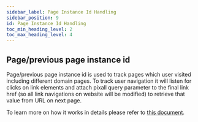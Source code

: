 ```yaml
---
sidebar_label: Page Instance Id Handling
sidebar_position: 9
id: Page Instance Id Handling
toc_min_heading_level: 2
toc_max_heading_level: 4
---
```


## Page/previous page instance id
Page/previous page instance id  is used to track pages which user visited including different domain pages.
To track user navigation it will listen for clicks on link elements and attach pixall query parameter to the final link href
(so all link navigations on website will be modified) to retrieve that value from URL on next page.

To learn more on how it works in details please refer to [this document](https://coxautoinc.sharepoint.com/:w:/r/sites/teams-ConsumerAnalytics-DataFoundation/_layouts/15/Doc.aspx?sourcedoc=%7B1E708910-B1F7-4103-9067-925A89CD9C48%7D&file=page-previous%20page%20instance%20id%20tracking%20documentation.docx&action=default&mobileredirect=true).
